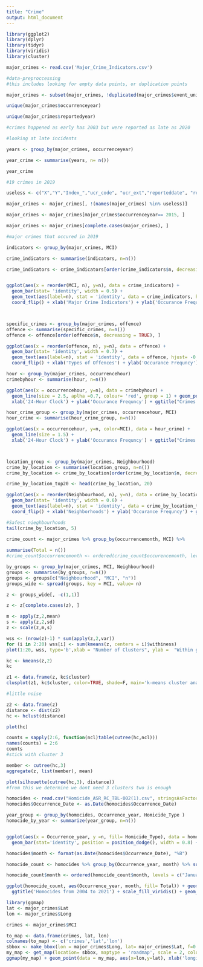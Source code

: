 ---
title: "Crime"
output: html_document
---

```{r setup, include=FALSE}

library(ggplot2)
library(dplyr)
library(tidyr)
library(viridis)
library(cluster)

```

```{r}
major_crimes <- read.csv('Major_Crime_Indicators.csv')
```

```{r}

#data-preproccessing
#this includes looking for empty data points, or duplication points

major_crimes <- subset(major_crimes, !duplicated(major_crimes$event_unique_id))

unique(major_crimes$occurrenceyear)

unique(major_crimes$reportedyear)

#crimes happened as early has 2003 but were reported as late as 2020

```

```{r}
#looking at late incidents 

years <- group_by(major_crimes, occurrenceyear)

year_crime <- summarise(years, n= n())

year_crime

#19 crimes in 2019

```



```{r}
useless <- c("X","Y","Index_","ucr_code", "ucr_ext","reporteddate", "reportedmonth", "reportedday","reporteddayofyear","reporteddayofweek","reportedhour","occurrencedayofyear","reportedyear","Division","Hood_ID","FID")

major_crimes <- major_crimes[, !(names(major_crimes) %in% useless)]

major_crimes <- major_crimes[major_crimes$occurrenceyear== 2015, ]

major_crimes <- major_crimes[complete.cases(major_crimes), ]
```



```{r}
#major crimes that occured in 2019

indicators <- group_by(major_crimes, MCI)

crime_indicators <- summarise(indicators, n=n())

crime_indicators <- crime_indicators[order(crime_indicators$n, decreasing=TRUE), ]


ggplot(aes(x = reorder(MCI, n), y=n), data = crime_indicators) +
  geom_bar(stat= 'identity', width = 0.5) +
  geom_text(aes(label=n), stat = 'identity', data = crime_indicators, hjust= -0.1, size = 2.2) +
  coord_flip() + xlab('Major Crime Indicators') + ylab('Occurance Frequncy') + ggtitle("Major Crimes Toronto 2015") + theme_bw() + theme(plot.title = element_text(size = 16), axis.title = element_text(size = 12, face = "bold"))




```


```{r}
specific_crimes <- group_by(major_crimes, offence)
offence <- summarise(specific_crimes, n=n())
offence <- offence[order(offence$n, decreasing = TRUE), ]

ggplot(aes(x = reorder(offence, n), y=n), data = offence) +
  geom_bar(stat= 'identity', width = 0.7) +
  geom_text(aes(label=n), stat = 'identity', data = offence, hjust= -0.1, size = 2.2) +
  coord_flip() + xlab('Types of Offences') + ylab('Occurance Frequncy') + ggtitle("Offence types in Toronto 2019") + theme_bw() + theme(plot.title = element_text(size = 16), axis.title = element_text(size = 12, face = "bold"))


```



```{r}
hour <- group_by(major_crimes, occurrencehour)
crimebyhour <- summarise(hour, n=n())

ggplot(aes(x = occurrencehour, y=n), data = crimebyhour) +
  geom_line(size = 2.5, aplha =0.7, colour= 'red', group = 1) + geom_point(size =0.5) +
  xlab('24-Hour Clock') + ylab('Occurance Frequncy') + ggtitle("Crimes by Hour in Toronto 2019") + theme_bw() + theme(plot.title = element_text(size = 16), axis.title = element_text(size = 12, face = "bold"))

```



```{r}
hour_crime_group <- group_by(major_crimes, occurrencehour, MCI)
hour_crime <- summarise(hour_crime_group, n=n())

ggplot(aes(x = occurrencehour, y=n, color=MCI), data = hour_crime) +
  geom_line(size = 1.5) +
  xlab('24-Hour Clock') + ylab('Occurance Frequncy') + ggtitle("Crimes types by Hour in Toronto 2019") + theme_bw() + theme(plot.title = element_text(size = 16), axis.title = element_text(size = 12, face = "bold"))




```

```{r}
location_group <- group_by(major_crimes, Neighbourhood)
crime_by_location <- summarise(location_group, n=n())
crime_by_location <- crime_by_location[order(crime_by_location$n, decreasing=TRUE), ]

crime_by_location_top20 <- head(crime_by_location, 20)

ggplot(aes(x = reorder(Neighbourhood, n), y=n), data = crime_by_location_top20) +
  geom_bar(stat= 'identity', width = 0.6) +
  geom_text(aes(label=n), stat = 'identity', data = crime_by_location_top20, hjust= -0.1, size = 2.2) +
  coord_flip() + xlab('Neighborhoods') + ylab('Occurance Frequncy') + ggtitle("Top 20 Nieghborhoods with most Crime in Toronto 2019") + theme_bw() + theme(plot.title = element_text(size = 12), axis.title = element_text(size = 11, face = "bold"))

```


```{r}
#Safest nieghbourhoods
tail(crime_by_location, 5)
```



```{r}

crime_count <- major_crimes %>% group_by(occurrencemonth, MCI) %>%
  
summarise(Total = n())
#crime_count$occurrencemonth <- ordered(crime_count$occurencemonth, levels = c("January", "February")
```



```{r}
by_groups <- group_by(major_crimes, MCI, Neighbourhood)
groups <- summarise(by_groups, n=n())
groups <- groups[c("Neighbourhood", "MCI", "n")]
groups_wide <- spread(groups, key = MCI, value= n)
```
```{r}
z <- groups_wide[, -c(1,1)]
```


```{r}
z <- z[complete.cases(z), ]

m <- apply(z,2,mean)
s <- apply(z,2,sd)
z <- scale(z,m,s)
```

```{r}
wss <- (nrow(z)-1) * sum(apply(z,2,var))
for (i in 2:20) wss[i] <- sum(kmeans(z, centers = i)$withiness)
plot(1:20, wss, type='b',xlab = "Number of Clusters", ylab =  "Within groups sum of sqaures")
```


```{r}

kc <- kmeans(z,2)
kc

```

```{r}
z1 <- data.frame(z, kc$cluster)
clusplot(z1, kc$cluster, color=TRUE, shade=F, main='k-means cluster analysis')

#little noise
```

```{r}
z2 <- data.frame(z)
distance <- dist(z2)
hc <- hclust(distance)

```


```{r}
plot(hc)
```


```{r}
counts = sapply(2:6, function(ncl)table(cutree(hc,ncl)))
names(counts) = 2:6
counts
#stick with cluster 3
```


```{r}
member <- cutree(hc,3)
aggregate(z, list(member), mean)
```
```{r}

plot(silhouette(cutree(hc,3), distance))
#from this we determine we dont need 3 clusters two is enough
```
 



```{r}

homocides <- read.csv("Homicide_ASR_RC_TBL-002(1).csv", stringsAsFactors = F)
homocides$Occurrence_Date <- as.Date(homocides$Occurrence_Date)

year_group <- group_by(homocides, Occurrence_year, Homicide_Type )
homocide_by_year <- summarize(year_group, n=n())


ggplot(aes(x = Occurrence_year, y =n, fill= Homicide_Type), data = homocide_by_year) +
  geom_bar(stat='identity', position = position_dodge(), width = 0.8) + xlab("Year") + ylab("Number of Homicides")


```



```{r}
homocides$month <- format(as.Date(homocides$Occurrence_Date), "%B")

homocide_count <- homocides %>% group_by(Occurrence_year, month) %>% summarise(Total=n())

homocide_count$month <- ordered(homocide_count$month, levels = c("January", 'February','March','April','May','June','July','August','September','October','November','December'))

ggplot(homocide_count, aes(Occurrence_year, month, fill= Total)) + geom_tile(size =1, color= 'white') +
  ggtitle('Homocides from 2004 to 2021') + scale_fill_viridis() + geom_text(aes(label=Total), color = 'white')

``` 




```{r}

library(ggmap)
lat <- major_crimes$Lat
lon <- major_crimes$Long

crimes <- major_crimes$MCI

to_map <- data.frame(crimes, lat, lon)
colnames(to_map) <- c('crimes','lat','lon')
sbbox <- make_bbox(lon = major_crimes$Long, lat= major_crimes$Lat, f=0.01)
my_map <- get_map(location= sbbox, maptype = 'roadmap', scale = 2, color = 'bw', zoom = 5)
ggmap(my_map) + geom_point(data = my_map, aes(x=lon,y=lat), xlab('longitude'), ylab('latitude'))

```





